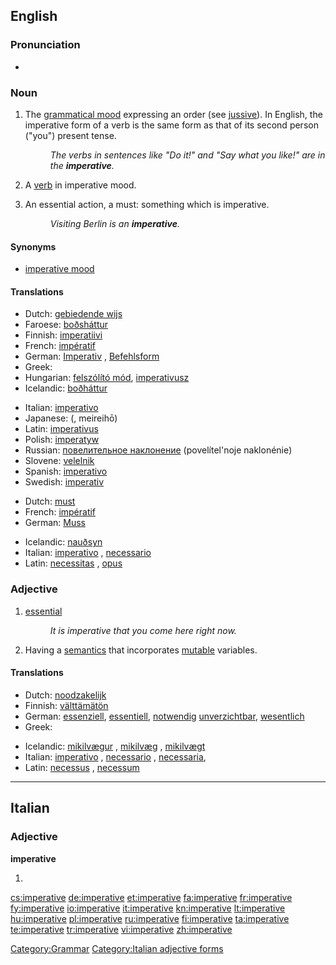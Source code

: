 ==English==

===Pronunciation===
* {{a|US}} {{IPA|/ɪmˈpɛɹ.ə.tɪv/}}

===Noun===
{{en-noun|s|-}}

# {{uncountable|grammar}} The [[grammatical mood]] expressing an order (see [[jussive]]). In English, the imperative form of a verb is the same form as that of its second person ("you") present tense.
#: ''The verbs in sentences like "Do it!" and "Say what you like!" are in the '''imperative'''.''
# {{countable|grammar}} A [[verb]] in imperative mood.
# {{countable}} An essential action, a must: something which is imperative.
#: ''Visiting Berlin is an '''imperative'''.''

====Synonyms====
* {{i|grammatical mood}} [[imperative mood]]

====Translations====
{{trans-top|verbal mood}}
* Dutch: [[gebiedende wijs]] {{m}}
* Faroese: [[boðsháttur]] {{m}}
* Finnish: [[imperatiivi]]
* French: [[impératif]] {{m}}
* German: [[Imperativ]] {{m}}, [[Befehlsform]] {{f}}
* Greek: {{t|el|προστακτική|f|tr=prostaktiki|sc=Grek}}
* Hungarian: [[felszólító mód]], [[imperativusz]]
* Icelandic: [[boðháttur]] {{m}}
{{trans-mid}}
* Italian: [[imperativo]] {{m}}
* Japanese: {{Jpan|[[命令法]]}} ({{Jpan|[[めいれいほう]]}}, meireihō)
* Latin: [[imperativus]] {{m}}
* Polish: [[imperatyw]] {{m}}
* Russian: [[повелительное наклонение]] (povelítel'noje naklonénie) {{n}}
* Slovene: [[velelnik]] {{m}}
* Spanish: [[imperativo]] {{m}}
* Swedish: [[imperativ]] {{n}}
{{trans-bottom}}

{{trans-top|essential action}}
* Dutch: [[must]] {{m}}
* French: [[impératif]] {{m}}
* German: [[Muss]] {{n}}
{{trans-mid}}
* Icelandic: [[nauðsyn]] {{f}}
* Italian: [[imperativo]] {{m}}, [[necessario]] {{m}}
* Latin: [[necessitas]] {{f}}, [[opus]] {{n}}
{{trans-bottom}}

===Adjective===
{{en-adj}}

# [[essential]]
#: ''It is imperative that you come here right now.''
# {{comptheory}}  Having a [[semantics]] that incorporates [[mutable]] variables.

====Translations====
{{trans-top|essential}}
* Dutch: [[noodzakelijk]]
* Finnish: [[välttämätön]]
* German: [[essenziell]], [[essentiell]], [[notwendig]] [[unverzichtbar]], [[wesentlich]]
* Greek: {{t|el|επιτακτικός|tr=epitaktikos|sc=Grek}}
{{trans-mid}}
* Icelandic: [[mikilvægur]] {{m}}, [[mikilvæg]] {{f}}, [[mikilvægt]] {{n}}
* Italian: [[imperativo]] {{m}}, [[necessario]] {{m}}, [[necessaria]], {{f}}
* Latin: [[necessus]] {{m}}, [[necessum]] {{n}}
{{trans-bottom}}

{{trans-top|computing}}
{{trans-mid}}
{{trans-bottom}}

[[Category:Grammar]]

----

==Italian==

===Adjective===
'''imperative''' {{p}}

# {{feminine of|imperativo#Adjective|imperativo}}

[[Category:Italian adjective forms]]

[[cs:imperative]]
[[de:imperative]]
[[et:imperative]]
[[fa:imperative]]
[[fr:imperative]]
[[fy:imperative]]
[[io:imperative]]
[[it:imperative]]
[[kn:imperative]]
[[lt:imperative]]
[[hu:imperative]]
[[pl:imperative]]
[[ru:imperative]]
[[fi:imperative]]
[[ta:imperative]]
[[te:imperative]]
[[tr:imperative]]
[[vi:imperative]]
[[zh:imperative]]